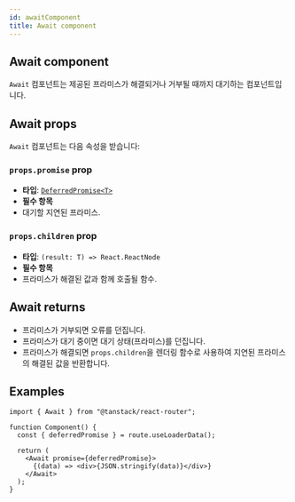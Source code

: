 ```yaml
---
id: awaitComponent
title: Await component
---
```


## Await component

`Await` 컴포넌트는 제공된 프라미스가 해결되거나 거부될 때까지 대기하는 컴포넌트입니다.

## Await props

`Await` 컴포넌트는 다음 속성을 받습니다:

### `props.promise` prop

- **타입**: [`DeferredPromise<T>`](../types/DeferredPromiseType.md)
- **필수 항목**
- 대기할 지연된 프라미스.

### `props.children` prop

- **타입**: `(result: T) => React.ReactNode`
- **필수 항목**
- 프라미스가 해결된 값과 함께 호출될 함수.

## Await returns

- 프라미스가 거부되면 오류를 던집니다.
- 프라미스가 대기 중이면 대기 상태(프라미스)를 던집니다.
- 프라미스가 해결되면 `props.children`을 렌더링 함수로 사용하여 지연된 프라미스의 해결된 값을 반환합니다.

## Examples

```tsx
import { Await } from "@tanstack/react-router";

function Component() {
  const { deferredPromise } = route.useLoaderData();

  return (
    <Await promise={deferredPromise}>
      {(data) => <div>{JSON.stringify(data)}</div>}
    </Await>
  );
}
```
